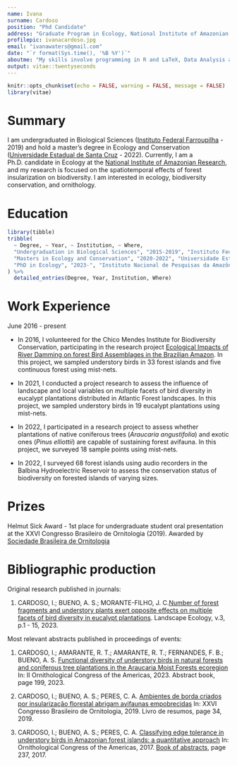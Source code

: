 ```yaml
---
name: Ivana
surname: Cardoso
position: "Phd Candidate"
address: "Graduate Program in Ecology, National Institute of Amazonian Research (INPA)"
profilepic: ivanacardoso.jpg
email: "ivanawaters@gmail.com"
date: "`r format(Sys.time(), '%B %Y')`"
aboutme: "My skills involve programming in R and LaTeX, Data Analysis and GIS software proficiency. Furthermore, I can speak, read, write and understand English and Portuguese. ORCID: 0000-0003-2662-6426."
output: vitae::twentyseconds
---
```


```r
knitr::opts_chunk$set(echo = FALSE, warning = FALSE, message = FALSE)
library(vitae)
```

# Summary

I am undergraduated in Biological Sciences ([Instituto Federal Farroupilha](https://www.iffarroupilha.edu.br/julio-de-castilhos) - 2019) and hold a master's degree in Ecology and Conservation ([Universidade Estadual de Santa Cruz](https://www.ecologiauesc.com/) - 2022). Currently, I am a Ph.D. candidate in Ecology at the [National Institute of Amazonian Research](http://ppginpa.eco.br/index.php/pt-br/), and my research is focused on the spatiotemporal effects of forest insularization on biodiversity. I am interested in ecology, biodiversity conservation, and ornithology.

# Education

```r
library(tibble)
tribble(
  ~ Degree, ~ Year, ~ Institution, ~ Where,
  "Undergraduation in Biological Sciences", "2015-2019", "Instituto Federal Farroupilha", "Júlio de Castilhos, RS, Brazil",
  "Masters in Ecology and Conservation", "2020-2022", "Universidade Estadual de Santa Cruz", "Ilhéus, BA, Brazil",
  "PhD in Ecology", "2023-", "Instituto Nacional de Pesquisas da Amazônia", "Manaus, AM, Brazil"
) %>% 
  detailed_entries(Degree, Year, Institution, Where)
```

# Work Experience

June 2016 - present

-   In 2016, I volunteered for the Chico Mendes Institute for Biodiversity Conservation, participating in the research project [Ecological Impacts of River Damming on forest Bird Assemblages in the Brazilian Amazon](https://www.rufford.org/projects/anderson-saldanha-bueno/ecological-impacts-of-river-damming-on-forest-bird-assemblages-in-the-brazilian-amazon/). In this project, we sampled understory birds in 33 forest islands and five continuous forest using mist-nets.

-   In 2021, I conducted a project research to assess the influence of landscape and local variables on multiple facets of bird diversity in eucalypt plantations distributed in Atlantic Forest landscapes. In this project, we sampled understory birds in 19 eucalypt plantations using mist-nets.

-   In 2022, I participated in a research project to assess whether plantations of native coniferous trees (*Araucaria angustifolia*) and exotic ones (*Pinus elliottii*) are capable of sustaining forest avifauna. In this project, we surveyed 18 sample points using mist-nets.

-   In 2022, I surveyed 68 forest islands using audio recorders in the Balbina Hydroelectric Reservoir to assess the conservation status of biodiversity on forested islands of varying sizes.

# Prizes

Helmut Sick Award - 1st place for undergraduate student oral presentation at the XXVI Congresso Brasileiro de Ornitologia (2019). Awarded by [Sociedade Brasileira de Ornitologia](https://ararajuba.org.br/congressos-e-premios/premio-helmut-sick/)

# Bibliographic production

Original research published in journals:

1.  CARDOSO, I.; BUENO, A. S.; MORANTE-FILHO, J. C.[Number of forest fragments and understory plants exert opposite effects on multiple facets of bird diversity in eucalypt plantations](https://link.springer.com/article/10.1007/s10980-023-01601-5). Landscape Ecology, v.3, p.1 - 15, 2023.

Most relevant abstracts published in proceedings of events:

1.  CARDOSO, I.; AMARANTE, R. T.; AMARANTE, R. T.; FERNANDES, F. B.; BUENO, A. S. [Functional diversity of understory birds in natural forests and coniferous tree plantations in the Araucaria Moist Forests ecoregion](https://drive.google.com/file/d/1lBvOCiUP8OnjExJq9binFBtBvVQvBr7H/view) In: II Ornithological Congress of the Americas, 2023. Abstract book, page 199, 2023.

2.  CARDOSO, I.; BUENO, A. S.; PERES, C. A. [Ambientes de borda criados por insularização florestal abrigam avifaunas empobrecidas](chrome-extension://efaidnbmnnnibpcajpcglclefindmkaj/https://ararajuba.org.br/wp-content/uploads/2019/09/LIVRO-DE-RESUMOS-XXVI-CBO.pdf) In: XXVI Congresso Brasileiro de Ornitologia, 2019. Livro de resumos, page 34, 2019.

3.  CARDOSO, I.; BUENO, A. S.; PERES, C. A. [Classifying edge tolerance in understory birds in Amazonian forest islands: a quantitative approach](https://www.researchgate.net/publication/346446147_Classifying_edge_tolerance_in_understory_birds_in_Amazonian_forest_islands_a_quantitative_approach) In: Ornithological Congress of the Americas, 2017. [Book of abstracts](chrome-extension://efaidnbmnnnibpcajpcglclefindmkaj/https://afonet.org/uploads/2017_OCA_Abstracts.pdf), page 237, 2017.
